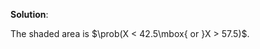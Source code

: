 
\color{blue}

**Solution**:

The shaded area is $\prob(X < 42.5\mbox{ or }X > 57.5)$.

\color{black}



